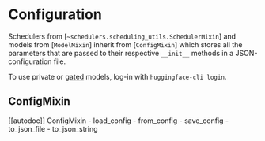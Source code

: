 <!--Copyright 2023 The HuggingFace Team. All rights reserved.

Licensed under the Apache License, Version 2.0 (the "License"); you may not use this file except in compliance with
the License. You may obtain a copy of the License at

http://www.apache.org/licenses/LICENSE-2.0

Unless required by applicable law or agreed to in writing, software distributed under the License is distributed on
an "AS IS" BASIS, WITHOUT WARRANTIES OR CONDITIONS OF ANY KIND, either express or implied. See the License for the
specific language governing permissions and limitations under the License.
-->

# Configuration

Schedulers from [`~schedulers.scheduling_utils.SchedulerMixin`] and models from [`ModelMixin`] inherit from [`ConfigMixin`] which stores all the parameters that are passed to their respective `__init__` methods in a JSON-configuration file.

<Tip>

To use private or [gated](https://huggingface.co/docs/hub/models-gated#gated-models) models, log-in with `huggingface-cli login`.

</Tip>

## ConfigMixin

[[autodoc]] ConfigMixin
	- load_config
	- from_config
	- save_config
	- to_json_file
	- to_json_string
